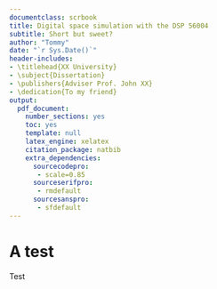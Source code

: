 ```yaml
---
documentclass: scrbook
title: Digital space simulation with the DSP 56004
subtitle: Short but sweet?
author: "Tommy"
date: "`r Sys.Date()`"
header-includes:
- \titlehead{XX University}
- \subject{Dissertation}
- \publishers{Adviser Prof. John XX}
- \dedication{To my friend}
output: 
  pdf_document: 
    number_sections: yes
    toc: yes
    template: null
    latex_engine: xelatex
    citation_package: natbib
    extra_dependencies:
      sourcecodepro:
       - scale=0.85
      sourceserifpro:
       - rmdefault
      sourcesanspro:
       - sfdefault
---
```


# A test

Test

